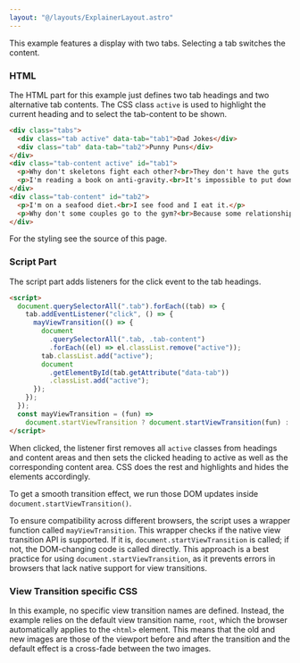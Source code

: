 ```yaml
---
layout: "@/layouts/ExplainerLayout.astro"
---
```



This example features a display with two tabs. Selecting a tab switches the content.

### HTML

The HTML part for this example just defines two tab headings and two alternative tab contents. The CSS class `active` is used to highlight the current heading and to select the tab-content to be shown.

```html
<div class="tabs">
  <div class="tab active" data-tab="tab1">Dad Jokes</div>
  <div class="tab" data-tab="tab2">Punny Puns</div>
</div>
<div class="tab-content active" id="tab1">
  <p>Why don't skeletons fight each other?<br>They don't have the guts.</p>
  <p>I'm reading a book on anti-gravity.<br>It's impossible to put down!</p>
</div>
<div class="tab-content" id="tab2">
  <p>I'm on a seafood diet.<br>I see food and I eat it.</p>
  <p>Why don't some couples go to the gym?<br>Because some relationships don't work out.</p>
</div>
```
For the styling see the source of this page.

### Script Part

The script part adds listeners for the click event to the tab headings.

```html
<script>
  document.querySelectorAll(".tab").forEach((tab) => {
    tab.addEventListener("click", () => {
      mayViewTransition(() => {
        document
          .querySelectorAll(".tab, .tab-content")
          .forEach((el) => el.classList.remove("active"));
        tab.classList.add("active");
        document
          .getElementById(tab.getAttribute("data-tab"))
          .classList.add("active");
      });
    });
  });
  const mayViewTransition = (fun) =>
    document.startViewTransition ? document.startViewTransition(fun) : fun();
</script>
```
When clicked, the listener first removes all `active` classes from headings and content areas and then sets the clicked heading to active as well as the corresponding content area. CSS does the rest and highlights and hides the elements accordingly.

To get a smooth transition effect, we run those DOM updates inside `document.startViewTransition()`.

To ensure compatibility across different browsers, the script uses a wrapper function called `mayViewTransition`. This wrapper checks if the native view transition API is supported. If it is, `document.startViewTransition` is called; if not, the DOM-changing code is called directly. This approach is a best practice for using `document.startViewTransition`, as it prevents errors in browsers that lack native support for view transitions.

### View Transition specific CSS
In this example, no specific view transition names are defined. Instead, the example relies on the default view transition name, `root`, which the browser automatically applies to the `<html>` element. This means that the old and new images are those of the viewport before and after the transition and the default effect is a cross-fade between the two images.